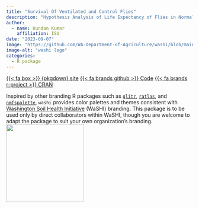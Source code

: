 ```yaml
---
title: "Survival Of Ventilated and Control Flies"
description: "Hypothesis Analysis of Life Expectancy of Flies in Normal vs ill Ventilated Bottles"
author: 
  - name: Kundan Kumar
    affiliation: ISU
date: "2023-09-07"
image: "https://github.com/WA-Department-of-Agriculture/washi/blob/main/man/figures/logo.png?raw=true"
image-alt: "washi logo"
categories:
  - R package
---
```


<span class="listing-btn-group">
<a href="https://wa-department-of-agriculture.github.io/washi/" class="btn" role="button">{{< fa box >}} {pkgdown} site</a> 
<a href="https://github.com/WA-Department-of-Agriculture/washi/" class="btn" role="button">{{< fa brands github >}} Code</a>
<a href="https://cran.r-project.org/web/packages/washi/index.html" class="btn" role="button">{{< fa brands r-project >}} CRAN</a>
</span>

Inspired by other branding R packages such as [`glitr`](https://github.com/USAID-OHA-SI/glitr), [`ratlas`](https://github.com/atlas-aai/ratlas), and [`nmfspalette`](https://github.com/nmfs-fish-tools/nmfspalette), `washi` provides color palettes and themes consistent with [Washington Soil Health Initiative](https://washingtonsoilhealthinitiative.com) (WaSHI) branding. This package is to be used only by direct collaborators within WaSHI, though you are welcome to adapt the package to suit your own organization’s branding. ![](https://github.com/WA-Department-of-Agriculture/washi/blob/main/man/figures/logo.png?raw=true){.img-center width=15em fig-alt="washi logo"}

